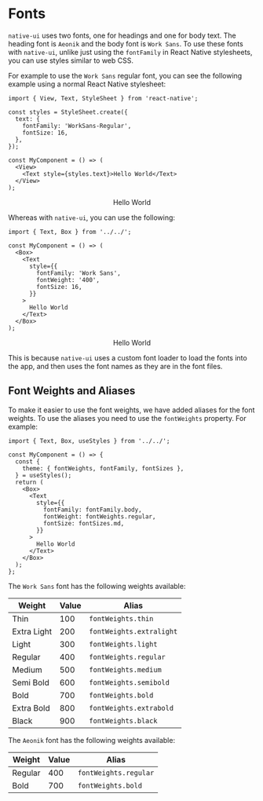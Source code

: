 
<Meta title="Native UI / Guides / Styling / Fonts" />

<BackToTopButton />

# Fonts

`native-ui` uses two fonts, one for headings and one for body text. The heading font is `Aeonik` and the body font is `Work Sans`.
To use these fonts with `native-ui`, unlike just using the `fontFamily` in React Native stylesheets, you can use styles similar to web CSS.

For example to use the `Work Sans` regular font, you can see the following example using a normal React Native stylesheet:

```tsx
import { View, Text, StyleSheet } from 'react-native';

const styles = StyleSheet.create({
  text: {
    fontFamily: 'WorkSans-Regular',
    fontSize: 16,
  },
});

const MyComponent = () => (
  <View>
    <Text style={styles.text}>Hello World</Text>
  </View>
);
```

<UsageWrap>
  <NativeUIProvider>
    <Center>
      <Text
        style={{
          fontFamily: 'Work Sans',
          fontWeight: '400',
          fontSize: 16,
        }}
      >
        Hello World
      </Text>
    </Center>
  </NativeUIProvider>
</UsageWrap>

Whereas with `native-ui`, you can use the following:

```tsx
import { Text, Box } from '../../';

const MyComponent = () => (
  <Box>
    <Text
      style={{
        fontFamily: 'Work Sans',
        fontWeight: '400',
        fontSize: 16,
      }}
    >
      Hello World
    </Text>
  </Box>
);
```

<UsageWrap>
  <NativeUIProvider>
    <Center>
      <Text
        style={{
          fontFamily: 'Work Sans',
          fontWeight: '400',
          fontSize: 16,
        }}
      >
        Hello World
      </Text>
    </Center>
  </NativeUIProvider>
</UsageWrap>

This is because `native-ui` uses a custom font loader to load the fonts into the app, and then uses the font names as they are in the font files.

## Font Weights and Aliases

To make it easier to use the font weights, we have added aliases for the font weights. To use the aliases you need to use the `fontWeights` property. For example:

```tsx
import { Text, Box, useStyles } from '../../';

const MyComponent = () => {
  const {
    theme: { fontWeights, fontFamily, fontSizes },
  } = useStyles();
  return (
    <Box>
      <Text
        style={{
          fontFamily: fontFamily.body,
          fontWeight: fontWeights.regular,
          fontSize: fontSizes.md,
        }}
      >
        Hello World
      </Text>
    </Box>
  );
};
```

The `Work Sans` font has the following weights available:

| Weight      | Value | Alias                    |
| ----------- | ----- | ------------------------ |
| Thin        | 100   | `fontWeights.thin`       |
| Extra Light | 200   | `fontWeights.extralight` |
| Light       | 300   | `fontWeights.light`      |
| Regular     | 400   | `fontWeights.regular`    |
| Medium      | 500   | `fontWeights.medium`     |
| Semi Bold   | 600   | `fontWeights.semibold`   |
| Bold        | 700   | `fontWeights.bold`       |
| Extra Bold  | 800   | `fontWeights.extrabold`  |
| Black       | 900   | `fontWeights.black`      |

The `Aeonik` font has the following weights available:

| Weight  | Value | Alias                 |
| ------- | ----- | --------------------- |
| Regular | 400   | `fontWeights.regular` |
| Bold    | 700   | `fontWeights.bold`    |
